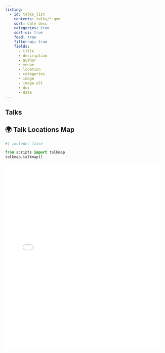 ```yaml
---
listing:
  - id: talks_list
    contents: talks/*.qmd
    sort: date desc
    categories: true
    sort-ui: true
    feed: true
    filter-ui: true
    fields:
      - title
      - description
      - author
      - venue
      - location
      - categories
      - image
      - image-alt
      - doi
      - date
---
```


## Talks

:::{#talks_list}
:::

## 🌍 Talk Locations Map

```python
#| include: false

from scripts import talkmap
talkmap.talkmap()
```

<iframe src="talk_map.html" width="100%" height="600" style="border:none;"></iframe>
